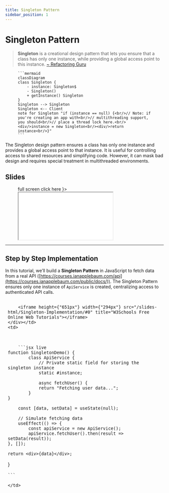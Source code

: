 ```yaml
---
title: Singleton Pattern
sidebar_position: 1
---
```


# Singleton Pattern

> **Singleton** is a creational design pattern that lets you ensure that a class has only one instance, while providing a global access point to this instance.
> [~ Refactoring Guru](https://refactoring.guru/design-patterns/singleton)

<Figure caption={"Singleton UML Class Diagram"}>

    ```mermaid
    classDiagram
    class Singleton {
        - instance: Singleton$
        - Singleton()
        + getInstance() Singleton
    }
    Singleton --> Singleton
    Singleton <-- Client
    note for Singleton "if (instance == null) {<br/>// Note: if you're creating an app with<br/>// multithreading support, you should<br/>// place a thread lock here.<br/><div/>instance = new Singleton<br/><div/>return instance<br/>}"
    ```

</Figure>

The Singleton design pattern ensures a class has only one instance and provides a global access point to that instance. It is useful for controlling access to shared resources and simplifying code. However, it can mask bad design and requires special treatment in multithreaded environments.

## Slides

<Figure caption={"Singleton Pattern"} subcaption={
    <a href={"/slides-html/Singleton/#0"} target={"_blank"} rel="noopener noreferrer">full screen click here</a>
}>
    <iframe height={"500"} width={"100%"} src="/slides-html/Singleton/#0" title="W3Schools Free Online Web Tutorials"></iframe>
</Figure>

---

## Step by Step Implementation

In this tutorial, we’ll build a **Singleton Pattern** in JavaScript to fetch data from a real API ([https://courses.ianapplebaum.com/api](https://courses.ianapplebaum.com/public/docs/)). The Singleton Pattern ensures only one instance of `ApiService` is created, centralizing access to authenticated API calls.


<table><thead>
<tr>
    <td><div className={""}>

        <iframe height={"651px"} width={"294px"} src="/slides-html/Singleton-Implementation/#0" title="W3Schools Free Online Web Tutorials"></iframe>
    </div></td>
    <td>



        ```jsx live
    function SingletonDemo() {
            class ApiService {
                // Private static field for storing the singleton instance
                static #instance;

                async fetchUser() {
                return "Fetching user data...";
            }
    }

        const [data, setData] = useState(null);

        // Simulate fetching data
        useEffect(() => {
            const apiService = new ApiService();
            apiService.fetchUser().then(result => setData(result));
    }, []);

    return <div>{data}</div>;
}

    ```

    </td>
</tr></thead>
</table>


